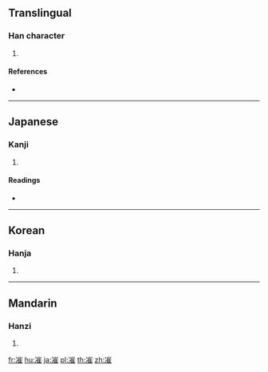 ==Translingual==

===Han character===
{{Han char|rn=15|rad=冫|as=11|sn=13|four=32114|canj=IMUOG|ids=⿰冫崔}}

# {{defn|Han|sort=冫11}}

====References====
* {{Han ref|kx=0133.250|dkj=01699|dj=0298.080|hdz=10300.190|uh=51D7|ud=20951|bh=DCC5|bd=56517}}

----

==Japanese==

===Kanji===
{{ja-kanji|grade=|rs=冫11}}

# {{defn|lang=ja|sort=冫11}}

====Readings====
* {{ja-readings|on=[[さい]] (sai), [[ぜ]] (ze)|kun=}}

----

==Korean==

===Hanja===
{{ko-hanja|hangeul=최|rv=choe|mr=ch'oe}}

# {{defn|lang=ko|sort=冫11}}

----

==Mandarin==

===Hanzi===
{{cmn-hanzi|pin=[[cuí]] ([[cui2]])|wg=ts'ui<sup>2</sup>}}

# {{defn|lang=cmn|sort=冫11}}

[[fr:凗]]
[[hu:凗]]
[[ja:凗]]
[[pl:凗]]
[[th:凗]]
[[zh:凗]]